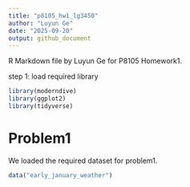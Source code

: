 ```yaml
---
title: "p8105_hw1_lg3450"
author: "Luyun Ge"
date: "2025-09-20"
output: github_document
---
```


R Markdown file by Luyun Ge for P8105 Homework1.

step 1: load required library
```r
library(moderndive)
library(ggplot2)
library(tidyverse)
```

# Problem1
We loaded the required dataset for problem1.
```r
data("early_january_weather")
```













